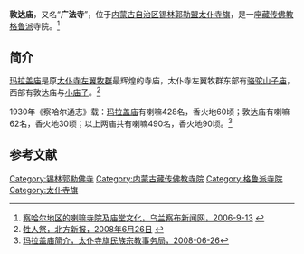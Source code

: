 {{Infobox Tibetan Buddhist monastery
|name =敦达庙
|image = 
|image size = 250px
|alt = 
|caption = 
|t=
|w=
|to = 
|ipa={{IPA|}}
|z=
|thdl=
|e=
|tc=敦達廟
|s=敦达庙
|p=
|m=
|k=
|pushpin_map = 
|latd =  | latm =  | lats =  | latNS = 
|longd=  | longm= | longs =| longEW = 
|iso_region = 
|map_caption = 
|mapsize = 
|location_country = 中国
|location = {{CHN}}[[内蒙古自治区|内蒙古自治区]][[锡林郭勒盟|锡林郭勒盟]][[太仆寺旗|太仆寺旗]]
|coordinates_display =
|founded_by = 
|date_founded =
|date_renovated =
|sect = [[格鲁派|格鲁派]]
|mather =
|children =
|dedicated_to = 
|tulku =
|head_lama = 
|head_mgh =
|no._of_monks = 
|architecture = 
|festivals =
|footnotes = 
}}

'''敦达庙'''，又名“'''广法寺'''”，位于[[内蒙古自治区|内蒙古自治区]][[锡林郭勒盟|锡林郭勒盟]][[太仆寺旗|太仆寺旗]]，是一座[[藏传佛教|藏传佛教]][[格鲁派|格鲁派]]寺院。<ref>[http://www.wlcbnews.com/News/NewsInfo.aspx?NewsID=235 察哈尔地区的喇嘛寺院及庙堂文化，乌兰察布新闻网，2006-9-13] {{webarchive|url=https://archive.is/20130720163051/http://www.wlcbnews.com/News/NewsInfo.aspx?NewsID=235 |date=2013-07-20 }}</ref>

==简介==
[[玛拉盖庙|玛拉盖庙]]是原[[太仆寺左翼牧群|太仆寺左翼牧群]]最辉煌的寺庙，太仆寺左翼牧群东部有[[骆驼山子庙|骆驼山子庙]]，西部有敦达庙与[[小庙子_(太仆寺旗)|小庙子]]。<ref>[http://szb.northnews.cn/bfxb/html/2008-06/26/content_101996.htm 牲人祭，北方新报，2008年6月26日] {{webarchive|url=https://web.archive.org/web/20160305175943/http://szb.northnews.cn/bfxb/html/2008-06/26/content_101996.htm |date=2016年03月5日 }}</ref>

1930年《察哈尔通志》载：[[玛拉盖庙|玛拉盖庙]]有喇嘛428名，香火地60顷；敦达庙有喇嘛62名，香火地30顷；以上两庙共有喇嘛490名，香火地90顷。<ref name=tpsq>[http://mzuj.tpsq.gov.cn/mzj_xgyw/mzswj_zjsw/mzswj_zjsw/200806/t20080626_266287.html 玛拉盖庙简介，太仆寺旗民族宗教事务局，2008-06-26]{{dead link|date=2017年12月 |bot=InternetArchiveBot |fix-attempted=yes }}</ref>

==参考文献==
{{reflist}}

[[Category:锡林郭勒佛寺|Category:锡林郭勒佛寺]] 
[[Category:内蒙古藏传佛教寺院|Category:内蒙古藏传佛教寺院]]
[[Category:格鲁派寺院|Category:格鲁派寺院]]
[[Category:太仆寺旗|Category:太仆寺旗]]